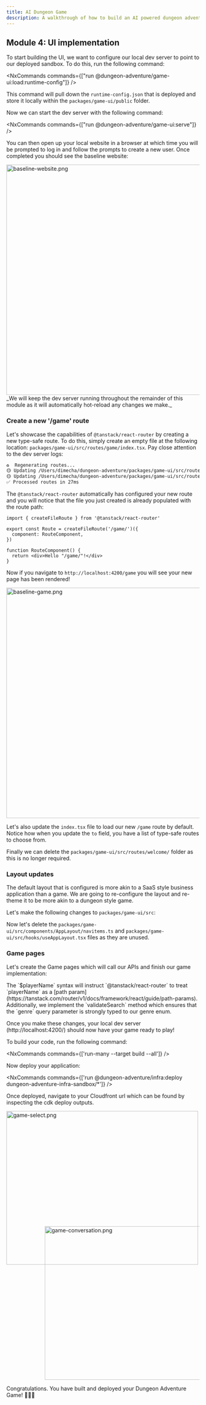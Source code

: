 ```yaml
---
title: AI Dungeon Game
description: A walkthrough of how to build an AI powered dungeon adventure game using the @aws/nx-plugin.
---
```




## Module 4: UI implementation

To start building the UI, we want to configure our local dev server to point to our deployed sandbox. To do this, run the following command:

<NxCommands commands={["run @dungeon-adventure/game-ui:load:runtime-config"]} />

This command will pull down the `runtime-config.json` that is deployed and store it locally within the `packages/game-ui/public` folder.

Now we can start the dev server with the following command:

<NxCommands commands={["run @dungeon-adventure/game-ui:serve"]} />

You can then open up your local website in a browser at which time you will be prompted to log in and follow the prompts to create a new user. Once completed you should see the baseline website:

<Image src={baselineWebsitePng} alt="baseline-website.png" width="800" height="600" />

<Aside type="caution">
_We will keep the dev server running throughout the remainder of this module as it will automatically hot-reload any changes we make._
</Aside>

### Create a new '/game' route

Let's showcase the capabilities of `@tanstack/react-router` by creating a new type-safe route. To do this, simply create an empty file at the following location: `packages/game-ui/src/routes/game/index.tsx`. Pay close attention to the dev server logs:

```bash
♻️  Regenerating routes...
🟡 Updating /Users/dimecha/dungeon-adventure/packages/game-ui/src/routes/game/index.tsx
🟡 Updating /Users/dimecha/dungeon-adventure/packages/game-ui/src/routeTree.gen.ts
✅ Processed routes in 27ms
```

The `@tanstack/react-router` automatically has configured your new route and you will notice that the file you just created is already populated with the route path:

```tsx
import { createFileRoute } from '@tanstack/react-router'

export const Route = createFileRoute('/game/')({
  component: RouteComponent,
})

function RouteComponent() {
  return <div>Hello "/game/"!</div>
}
```

Now if you navigate to `http://localhost:4200/game` you will see your new page has been rendered!

<Image src={baselineGamePng} alt="baseline-game.png" width="800" height="600" />

Let's also update the `index.tsx` file to load our new `/game` route by default. Notice how when you update the `to` field, you have a list of type-safe routes to choose from.

<E2EDiff before="dungeon-adventure/4/routes/index.tsx.old.template" after="dungeon-adventure/4/routes/index.tsx.template" lang="tsx" />

Finally we can delete the `packages/game-ui/src/routes/welcome/` folder as this is no longer required.

### Layout updates

The default layout that is configured is more akin to a SaaS style business application than a game. We are going to re-configure the layout and re-theme it to be more akin to a dungeon style game.

Let's make the following changes to `packages/game-ui/src`:

<Tabs>
<TabItem label="config.ts">
<E2EDiff before="dungeon-adventure/4/config.ts.old.template" after="dungeon-adventure/4/config.ts.template" lang="typescript" />
</TabItem>
<TabItem label="components/AppLayout/index.tsx">
<E2ECode path="dungeon-adventure/4/AppLayout/index.tsx.template" lang="tsx" />
</TabItem>
<TabItem label="styles.css">
<E2ECode path="dungeon-adventure/4/styles.css.template" lang="css" />
</TabItem>
</Tabs>

Now let's delete the `packages/game-ui/src/components/AppLayout/navitems.ts` and `packages/game-ui/src/hooks/useAppLayout.tsx` files as they are unused.

### Game pages

Let's create the Game pages which will call our APIs and finish our game implementation:

<Tabs>
<TabItem label="index.tsx">
<E2ECode path="dungeon-adventure/4/routes/game/index.tsx.template" lang="tsx" />
</TabItem>
<TabItem label="$playerName.tsx">

<E2ECode path="dungeon-adventure/4/routes/game/$playerName.tsx.template" lang="tsx" />

<Aside type="tip">
The `$playerName` syntax will instruct `@tanstack/react-router` to treat `playerName` as a [path param](https://tanstack.com/router/v1/docs/framework/react/guide/path-params). Additionally, we implement the `validateSearch` method which ensures that the `genre` query parameter is strongly typed to our genre enum.
</Aside>
</TabItem>
</Tabs>

Once you make these changes, your local dev server (http://localhost:4200/) should now have your game ready to play!

<Drawer title="Build and Deploy" trigger="You can also build & deploy your code to Cloudfront if you prefer.">

To build your code, run the following command:

<NxCommands commands={['run-many --target build --all']} />

Now deploy your application:

<NxCommands commands={['run @dungeon-adventure/infra:deploy dungeon-adventure-infra-sandbox/*']} />

Once deployed, navigate to your Cloudfront url which can be found by inspecting the cdk deploy outputs.

</Drawer>

<Image src={gameSelectPng} alt="game-select.png" width="500" height="400" />
<div style="margin-top: -100px; margin-left: 100px;">
<Image src={gameConversationPng} alt="game-conversation.png" width="500" height="400" />
</div>

Congratulations. You have built and deployed your Dungeon Adventure Game!  🎉🎉🎉
